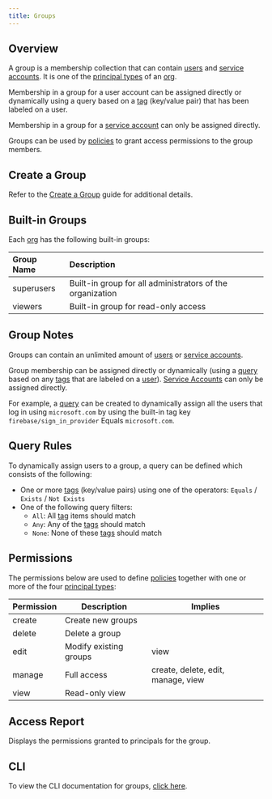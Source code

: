 ```yaml
---
title: Groups
---
```


## Overview

A group is a membership collection that can contain [users](user) and [service accounts](serviceaccount). It is one of the [principal types](/concepts/principal_types) of an [org](org).

Membership in a group for a user account can be assigned directly or dynamically using a query based on a [tag](misc#tags) (key/value pair) that has been labeled on a user.

Membership in a group for a [service account](serviceaccount) can only be assigned directly.

Groups can be used by [policies](policy) to grant access permissions to the group members.

## Create a Group

Refer to the [Create a Group](/guides/create-resources/create-group) guide for additional details.

## Built-in Groups

Each [org](org) has the following built-in groups:

| Group Name | Description                                               |
| :--------- | :-------------------------------------------------------- |
| superusers | Built-in group for all administrators of the organization |
| viewers    | Built-in group for read-only access                       |

## Group Notes

Groups can contain an unlimited amount of [users](user) or [service accounts](serviceaccount).

Group membership can be assigned directly or dynamically (using a [query](#query-rules) based on any [tags](misc#tags) that are labeled on a [user](user)). [Service Accounts](serviceaccount) can only be assigned directly.

For example, a [query](#query-rules) can be created to dynamically assign all the users that log in using `microsoft.com` by using the built-in tag key `firebase/sign_in_provider` Equals `microsoft.com`.

## Query Rules

To dynamically assign users to a group, a query can be defined which consists of the following:

- One or more [tags](misc#tags) (key/value pairs) using one of the operators: `Equals` / `Exists` / `Not Exists`
- One of the following query filters:
  - `All`: All [tag](misc#tags) items should match
  - `Any`: Any of the [tags](misc#tags) should match
  - `None`: None of these [tags](misc#tags) should match

## Permissions

The permissions below are used to define [policies](policy) together with one or more of the four
[principal types](/concepts/principal_types):

| Permission | Description            | Implies                            |
| ---------- | ---------------------- | ---------------------------------- |
| create     | Create new groups      |                                    |
| delete     | Delete a group         |                                    |
| edit       | Modify existing groups | view                               |
| manage     | Full access            | create, delete, edit, manage, view |
| view       | Read-only view         |                                    |

## Access Report

Displays the permissions granted to principals for the group.

## CLI

To view the CLI documentation for groups, [click here](cli#group).
